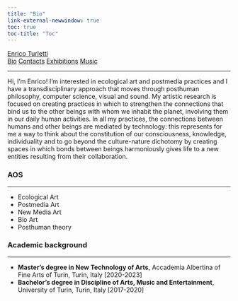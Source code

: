 ```yaml
---
title: "Bio"
link-external-newwindow: true
toc: true
toc-title: "Toc"
---
```

<div class="navbar">
  <div class="index-logo"><a href="index.html">Enrico Turletti</a></div>
  <div class="other-links">
  <a href="#">Bio</a>
  <a href="contacts.html">Contacts</a>
  <a href="exhibitions.html">Exhibitions</a>
  <a href="music.html">Music</a>
  <hr>
  </div>
</div>
Hi, I'm Enrico! I’m interested in ecological art and postmedia practices and I have a transdisciplinary approach that moves through posthuman philosophy, computer science, visual and sound.
My artistic research is focused on creating practices in which to strengthen the connections that bind us to the other beings with whom we inhabit the planet, involving them in our daily human activities. In all my practices, the connections between humans and other beings are mediated by technology: this represents for me a way to think about the constitution of our consciousness, knowledge, individuality and to go beyond the culture-nature dichotomy by creating spaces in which bonds between beings harmoniously gives life to a new entities resulting from their collaboration.


<h3>AOS</h3>
<hr>
* Ecological Art
* Postmedia Art
* New Media Art
* Bio Art
* Posthuman theory

<h3>Academic background</h3>
<hr>
* **Master's degree in New Technology of Arts**, Accademia Albertina of Fine Arts of Turin, Turin, Italy [2020-2023]
* **Bachelor's degree in Discipline of Arts, Music and Entertainment**, University of Turin, Turin, Italy [2017-2020]
